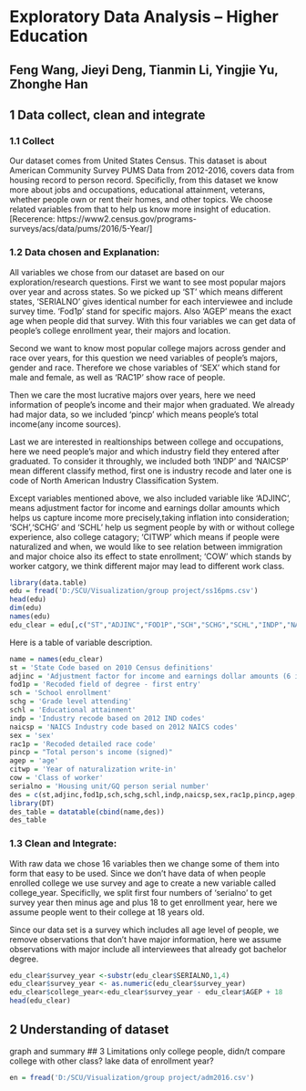 # Exploratory Data Analysis -- Higher Education
## Feng Wang, Jieyi Deng, Tianmin Li, Yingjie Yu, Zhonghe Han

## 1 Data collect, clean and integrate

### 1.1 Collect
Our dataset comes from United States Census. This dataset is about American Community Survey PUMS Data from 2012-2016, covers data from housing record to person record. Specificlly, from this dataset we know more about jobs and occupations, educational attainment, veterans, whether people own or rent their homes, and other topics. We choose related variables from that to help us know more insight of education. 
[Recerence: https://www2.census.gov/programs-surveys/acs/data/pums/2016/5-Year/]

### 1.2 Data chosen and Explanation:
All variables we chose from our dataset are based on our exploration/research questions. First we want to see most popular majors over year and across states. So we picked up 'ST' which means different states, 'SERIALNO' gives identical number for each interviewee and include survey time. 'Fod1p' stand for specific majors. Also 'AGEP' means the exact age when people did that survey. With this four variables we can get data of people's college enrollment year, their majors and location. 

Second we want to know most popular college majors across gender and race over years, for this question we need variables of people's majors, gender and race. Therefore we chose variables of 'SEX' which stand for male and female, as well as 'RAC1P' show race of people. 

Then we care the most lucrative majors over years, here we need information of people's income and their major when graduated. We already had major data, so we included 'pincp' which means people's total income(any income sources). 

Last we are interested in realtionships between college and occupations, here we need people's major and which industry field they entered after graduated. To consider it throughly, we included both 'INDP' and 'NAICSP' mean different classify method, first one is industry recode and later one is code of North American Industry Classification System. 

Except variables mentioned above, we also included variable like 'ADJINC', means adjustment factor for income and earnings dollar amounts which helps us capture income more precisely,taking inflation into consideration; 'SCH','SCHG' and 'SCHL' help us segment people by with or without college experience, also college catagory; 'CITWP' which means if people were naturalized and when, we would like to see relation between immigration and major choice also its effect to state enrollment; 'COW' which stands by worker catgory, we think different major may lead to different work class. 
```{r}
library(data.table)
edu = fread('D:/SCU/Visualization/group project/ss16pms.csv')
head(edu)
dim(edu)
names(edu)
edu_clear = edu[,c("ST","ADJINC","FOD1P","SCH","SCHG","SCHL","INDP","NAICSP","SEX","RAC1P","PINCP","AGEP","CITWP","COW","SERIALNO")]
```
Here is a table of variable description.
```{r}
name = names(edu_clear)
st = 'State Code based on 2010 Census definitions'
adjinc = 'Adjustment factor for income and earnings dollar amounts (6 implied decimal places)'
fod1p = 'Recoded field of degree - first entry'
sch = 'School enrollment'
schg = 'Grade level attending'
schl = 'Educational attainment'
indp = 'Industry recode based on 2012 IND codes'
naicsp = 'NAICS Industry code based on 2012 NAICS codes'
sex = 'sex'
rac1p = 'Recoded detailed race code'
pincp = "Total person's income (signed)"
agep = 'age'
citwp = 'Year of naturalization write-in'
cow = 'Class of worker'
serialno = 'Housing unit/GQ person serial number'
des = c(st,adjinc,fod1p,sch,schg,schl,indp,naicsp,sex,rac1p,pincp,agep,citwp,cow,serialno)
library(DT)
des_table = datatable(cbind(name,des))
des_table
```
### 1.3 Clean and Integrate:
With raw data we chose 16 variables then we change some of them into form that easy to be used. Since we don't have data of when people enrolled college we use survey and age to create a new variable called college_year. Specificlly, we split first four numbers of 'serialno' to get survey year then minus age and plus 18 to get enrollment year, here we assume people went to their college at 18 years old. 

Since our data set is a survey which includes all age level of people, we remove observations that don't have major information, here we assume observations with major include all interviewees that already got bachelor degree.
```{r}
edu_clear$survey_year <-substr(edu_clear$SERIALNO,1,4)
edu_clear$survey_year <- as.numeric(edu_clear$survey_year)
edu_clear$college_year<-edu_clear$survey_year - edu_clear$AGEP + 18
head(edu_clear) 
```

## 2 Understanding of dataset
graph and summary
## 3 Limitations
only college people, didn/t compare college with other class? 
lake data of enrollment year?


```{r}
en = fread('D:/SCU/Visualization/group project/adm2016.csv')
```